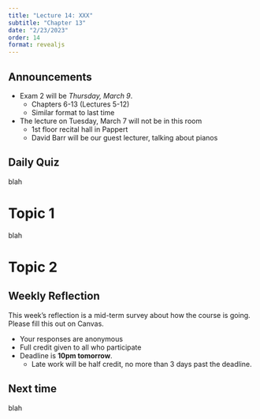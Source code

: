 ```yaml
---
title: "Lecture 14: XXX"
subtitle: "Chapter 13"
date: "2/23/2023"
order: 14
format: revealjs
---
```


## Announcements

::: {.incremental}
- Exam 2 will be *Thursday, March 9*.
  - Chapters 6-13 (Lectures 5-12)
  - Similar format to last time
- The lecture on Tuesday, March 7 will not be in this room
  - 1st floor recital hall in Pappert
  - David Barr will be our guest lecturer, talking about pianos
:::

## Daily Quiz
blah

# Topic 1
blah

# Topic 2

## Weekly Reflection
This week's reflection is a mid-term survey about how the course is going.  Please fill this out on Canvas.

- Your responses are anonymous
- Full credit given to all who participate
- Deadline is **10pm tomorrow**.
  - Late work will be half credit, no more than 3 days past the deadline.

## Next time
blah
